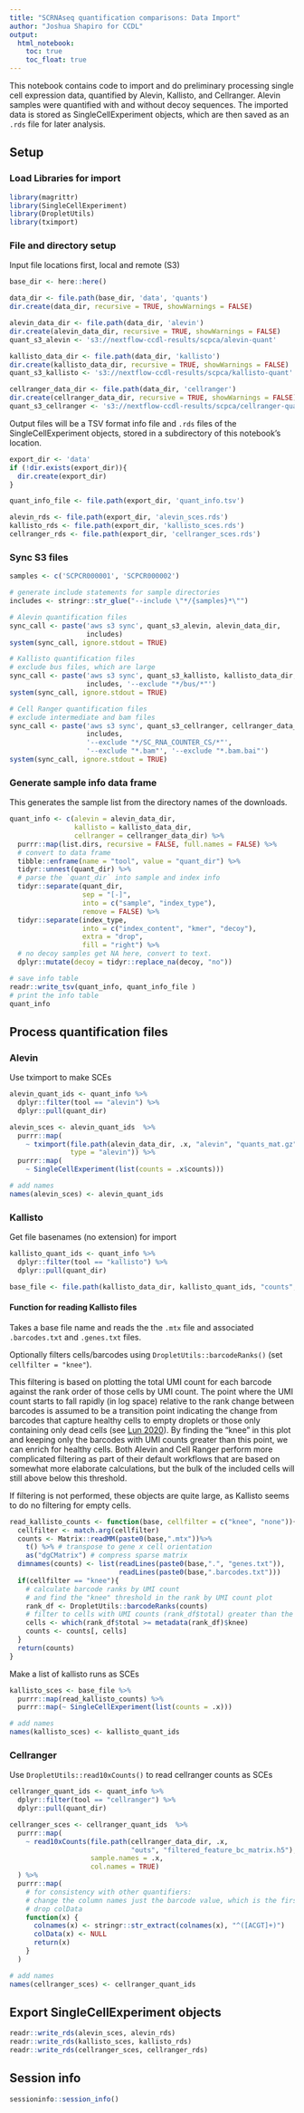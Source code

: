 ```yaml
---
title: "SCRNAseq quantification comparisons: Data Import"
author: "Joshua Shapiro for CCDL"
output: 
  html_notebook:
    toc: true
    toc_float: true
---
```


This notebook contains code to import and do preliminary processing single cell expression data, quantified by Alevin, Kallisto, and Cellranger. 
Alevin samples were quantified with and without decoy sequences. 
The imported data is stored as SingleCellExperiment objects, which are then saved as an `.rds` file for later analysis.

## Setup

### Load Libraries for import

```r
library(magrittr)
library(SingleCellExperiment)
library(DropletUtils)
library(tximport)
```


### File and directory setup

Input file locations first, local and remote (S3)

```r
base_dir <- here::here()

data_dir <- file.path(base_dir, 'data', 'quants')
dir.create(data_dir, recursive = TRUE, showWarnings = FALSE)

alevin_data_dir <- file.path(data_dir, 'alevin')
dir.create(alevin_data_dir, recursive = TRUE, showWarnings = FALSE)
quant_s3_alevin <- 's3://nextflow-ccdl-results/scpca/alevin-quant'

kallisto_data_dir <- file.path(data_dir, 'kallisto')
dir.create(kallisto_data_dir, recursive = TRUE, showWarnings = FALSE)
quant_s3_kallisto <- 's3://nextflow-ccdl-results/scpca/kallisto-quant'

cellranger_data_dir <- file.path(data_dir, 'cellranger')
dir.create(cellranger_data_dir, recursive = TRUE, showWarnings = FALSE)
quant_s3_cellranger <- 's3://nextflow-ccdl-results/scpca/cellranger-quant'
```

Output files will be a TSV format info file and `.rds` files of the SingleCellExperiment objects, stored in a subdirectory of this notebook's location.

```r
export_dir <- 'data'
if (!dir.exists(export_dir)){
  dir.create(export_dir)
}

quant_info_file <- file.path(export_dir, 'quant_info.tsv')

alevin_rds <- file.path(export_dir, 'alevin_sces.rds')
kallisto_rds <- file.path(export_dir, 'kallisto_sces.rds')
cellranger_rds <- file.path(export_dir, 'cellranger_sces.rds')

```



### Sync S3 files

```r
samples <- c('SCPCR000001', 'SCPCR000002')

# generate include statements for sample directories
includes <- stringr::str_glue("--include \"*/{samples}*\"")

# Alevin quantification files
sync_call <- paste('aws s3 sync', quant_s3_alevin, alevin_data_dir,
                   includes)
system(sync_call, ignore.stdout = TRUE)

# Kallisto quantification files
# exclude bus files, which are large
sync_call <- paste('aws s3 sync', quant_s3_kallisto, kallisto_data_dir,
                   includes, '--exclude "*/bus/*"')
system(sync_call, ignore.stdout = TRUE)

# Cell Ranger quantification files
# exclude intermediate and bam files
sync_call <- paste('aws s3 sync', quant_s3_cellranger, cellranger_data_dir,
                   includes, 
                   '--exclude "*/SC_RNA_COUNTER_CS/*"',
                   '--exclude "*.bam"', '--exclude "*.bam.bai"')
system(sync_call, ignore.stdout = TRUE)
```


### Generate sample info data frame

This generates the sample list from the directory names of the downloads. 

```r

quant_info <- c(alevin = alevin_data_dir, 
                kallisto = kallisto_data_dir,
                cellranger = cellranger_data_dir) %>%
  purrr::map(list.dirs, recursive = FALSE, full.names = FALSE) %>%
  # convert to data frame
  tibble::enframe(name = "tool", value = "quant_dir") %>%
  tidyr::unnest(quant_dir) %>%
  # parse the `quant_dir` into sample and index info
  tidyr::separate(quant_dir, 
                  sep = "[-]",
                  into = c("sample", "index_type"),
                  remove = FALSE) %>%
  tidyr::separate(index_type, 
                  into = c("index_content", "kmer", "decoy"), 
                  extra = "drop",
                  fill = "right") %>%
  # no decoy samples get NA here, convert to text.
  dplyr::mutate(decoy = tidyr::replace_na(decoy, "no"))

# save info table
readr::write_tsv(quant_info, quant_info_file )
# print the info table
quant_info

```

## Process quantification files

### Alevin

Use tximport to make SCEs

```r
alevin_quant_ids <- quant_info %>%
  dplyr::filter(tool == "alevin") %>%
  dplyr::pull(quant_dir)

alevin_sces <- alevin_quant_ids  %>%
  purrr::map(
    ~ tximport(file.path(alevin_data_dir, .x, "alevin", "quants_mat.gz"),
               type = "alevin")) %>%
  purrr::map(
    ~ SingleCellExperiment(list(counts = .x$counts))) 

# add names
names(alevin_sces) <- alevin_quant_ids
```

### Kallisto

Get file basenames (no extension) for import

```r
kallisto_quant_ids <- quant_info %>%
  dplyr::filter(tool == "kallisto") %>%
  dplyr::pull(quant_dir)

base_file <- file.path(kallisto_data_dir, kallisto_quant_ids, "counts", "gene_count")
```

#### Function for reading Kallisto files

Takes a base file name and reads the the `.mtx` file and associated `.barcodes.txt` and `.genes.txt` files.  

Optionally filters cells/barcodes using `DropletUtils::barcodeRanks()` (set `cellfilter = "knee"`).

This filtering is based on plotting the total UMI count for each barcode against the rank order of those cells by UMI count.
The point where the UMI count starts to fall rapidly (in log space) relative to the rank change between barcodes is assumed to be a transition point indicating the change from barcodes that capture healthy cells to empty droplets or those only containing only dead cells (see [Lun 2020](https://bioconductor.org/packages/release/bioc/vignettes/DropletUtils/inst/doc/DropletUtils.html#computing-barcode-ranks)).
By finding the "knee" in this plot and keeping only the barcodes with UMI counts greater than this point, we can enrich for healthy cells.
Both Alevin and Cell Ranger perform more complicated filtering as part of their default workflows that are based on somewhat more elaborate calculations, but the bulk of the included cells will still above below this threshold.

If filtering is not performed, these objects are quite large, as Kallisto seems to do no filtering for empty cells.


```r
read_kallisto_counts <- function(base, cellfilter = c("knee", "none")){
  cellfilter <- match.arg(cellfilter)
  counts <- Matrix::readMM(paste0(base,".mtx"))%>%
    t() %>% # transpose to gene x cell orientation
    as("dgCMatrix") # compress sparse matrix
  dimnames(counts) <- list(readLines(paste0(base,".", "genes.txt")),
                           readLines(paste0(base,".barcodes.txt")))
  if(cellfilter == "knee"){
    # calculate barcode ranks by UMI count
    # and find the "knee" threshold in the rank by UMI count plot
    rank_df <- DropletUtils::barcodeRanks(counts)
    # filter to cells with UMI counts (rank_df$total) greater than the knee threshold
    cells <- which(rank_df$total >= metadata(rank_df)$knee)
    counts <- counts[, cells]
  }
  return(counts)
}
```

Make a list of kallisto runs as SCEs

```r
kallisto_sces <- base_file %>%
  purrr::map(read_kallisto_counts) %>%
  purrr::map(~ SingleCellExperiment(list(counts = .x))) 

# add names
names(kallisto_sces) <- kallisto_quant_ids
```

### Cellranger

Use `DropletUtils::read10xCounts()` to read cellranger counts as SCEs

```r
cellranger_quant_ids <- quant_info %>%
  dplyr::filter(tool == "cellranger") %>%
  dplyr::pull(quant_dir)

cellranger_sces <- cellranger_quant_ids  %>%
  purrr::map(
    ~ read10xCounts(file.path(cellranger_data_dir, .x,
                              "outs", "filtered_feature_bc_matrix.h5"),
                    sample.names = .x,
                    col.names = TRUE)
  ) %>% 
  purrr::map(
    # for consistency with other quantifiers:
    # change the column names just the barcode value, which is the first part of the barcode name
    # drop colData
    function(x) {
      colnames(x) <- stringr::str_extract(colnames(x), "^([ACGT]+)")
      colData(x) <- NULL
      return(x)
    }
  )

# add names
names(cellranger_sces) <- cellranger_quant_ids
```

## Export SingleCellExperiment objects

```r
readr::write_rds(alevin_sces, alevin_rds)
readr::write_rds(kallisto_sces, kallisto_rds)
readr::write_rds(cellranger_sces, cellranger_rds)
```

## Session info

```r
sessioninfo::session_info()
```
